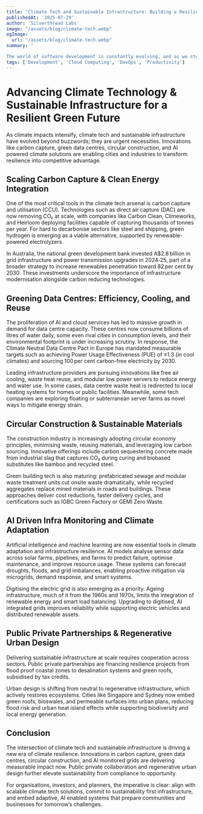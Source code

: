 ```yaml
---
title: "Climate Tech and Sustainable Infrastructure: Building a Resilient Green Future"
publishedAt: '2025-07-29'
author: 'Silverthread Labs'
image: "/assets/blog/climate-tech.webp"
ogImage:
  url: "/assets/blog/climate-tech.webp"
summary: '

The world of software development is constantly evolving, and as we step into 2025, the landscape of Continuous Integration and Continuous Deployment (CI/CD) has transformed dramatically. What once relied heavily on tools like GitHub Actions has now embraced the power of artificial intelligence, leading to more efficient, intelligent, and automated pipelines'
tags: ['Development', 'Cloud Computing', 'DevOps', 'Productivity']
---
```


# Advancing Climate Technology & Sustainable Infrastructure for a Resilient Green Future

As climate impacts intensify, climate tech and sustainable infrastructure have evolved beyond buzzwords; they are urgent necessities. Innovations like carbon capture, green data centres, circular construction, and AI powered climate solutions are enabling cities and industries to transform resilience into competitive advantage.

## Scaling Carbon Capture & Clean Energy Integration

One of the most critical tools in the climate tech arsenal is carbon capture and utilisation (CCU). Technologies such as direct air capture (DAC) are now removing CO₂ at scale, with companies like Carbon Clean, Climeworks, and Heirloom deploying facilities capable of capturing thousands of tonnes per year. For hard to decarbonise sectors like steel and shipping, green hydrogen is emerging as a viable alternative, supported by renewable-powered electrolyzers.

In Australia, the national green development bank invested A$2.8 billion in grid infrastructure and power transmission upgrades in 2024‑25, part of a broader strategy to increase renewables penetration toward 82 per cent by 2030. These investments underscore the importance of infrastructure modernisation alongside carbon reducing technologies.

## Greening Data Centres: Efficiency, Cooling, and Reuse

The proliferation of AI and cloud services has led to massive growth in demand for data centre capacity. These centres now consume billions of litres of water daily, some even rival cities in consumption levels, and their environmental footprint is under increasing scrutiny. In response, the Climate Neutral Data Centre Pact in Europe has mandated measurable targets such as achieving Power Usage Effectiveness (PUE) of ≤1.3 (in cool climates) and sourcing 100 per cent carbon-free electricity by 2030.

Leading infrastructure providers are pursuing innovations like free air cooling, waste heat reuse, and modular low power servers to reduce energy and water use. In some cases, data centre waste heat is redirected to local heating systems for homes or public facilities. Meanwhile, some tech companies are exploring floating or subterranean server farms as novel ways to mitigate energy strain.

## Circular Construction & Sustainable Materials

The construction industry is increasingly adopting circular economy principles, minimising waste, reusing materials, and leveraging low carbon sourcing. Innovative offerings include carbon sequestering concrete made from industrial slag that captures CO₂ during curing and biobased substitutes like bamboo and recycled steel.

Green building tech is also maturing: prefabricated sewage and modular waste treatment units cut onsite waste dramatically, while recycled aggregates replace mined materials in roads and buildings. These approaches deliver cost reductions, faster delivery cycles, and certifications such as IGBC Green Factory or GEMI Zero Waste.

## AI Driven Infra Monitoring and Climate Adaptation

Artificial intelligence and machine learning are now essential tools in climate adaptation and infrastructure resilience. AI models analyse sensor data across solar farms, pipelines, and farms to predict failure, optimise maintenance, and improve resource usage. These systems can forecast droughts, floods, and grid imbalances, enabling proactive mitigation via microgrids, demand response, and smart systems.

Digitising the electric grid is also emerging as a priority. Ageing infrastructure, much of it from the 1960s and 1970s, limits the integration of renewable energy and smart load balancing. Upgrading to digitised, AI integrated grids improves reliability while supporting electric vehicles and distributed renewable assets.

## Public Private Partnerships & Regenerative Urban Design

Delivering sustainable infrastructure at scale requires cooperation across sectors. Public private partnerships are financing resilience projects from flood proof coastal zones to desalination systems and green roofs, subsidised by tax credits.

Urban design is shifting from neutral to regenerative infrastructure, which actively restores ecosystems. Cities like Singapore and Sydney now embed green roofs, bioswales, and permeable surfaces into urban plans, reducing flood risk and urban heat island effects while supporting biodiversity and local energy generation.

## Conclusion

The intersection of climate tech and sustainable infrastructure is driving a new era of climate resilience. Innovations in carbon capture, green data centres, circular construction, and AI monitored grids are delivering measurable impact now. Public private collaboration and regenerative urban design further elevate sustainability from compliance to opportunity.

For organisations, investors, and planners, the imperative is clear: align with scalable climate tech solutions, commit to sustainability first infrastructure, and embed adaptive, AI enabled systems that prepare communities and businesses for tomorrow’s challenges.

